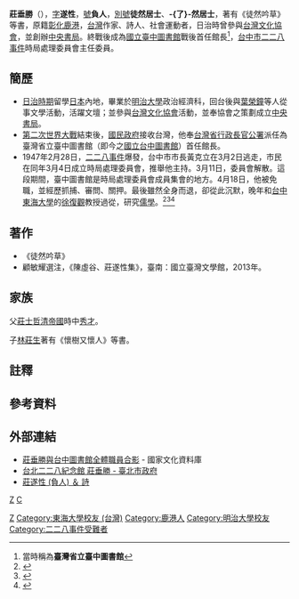 '''莊垂勝'''（{{bd|1897年||1962年|10月12日}}），[[表字|字]]'''遂性'''，[[號|號]]'''負人'''，[[別號|別號]]'''徒然居士'''、'''-{了}-然居士'''，著有《徒然吟草》等書，原籍[[彰化縣|彰化]][[鹿港鎮|鹿港]]，[[台灣|台灣]]作家、詩人、社會運動者，日治時曾參與[[台灣文化協會|台灣文化協會]]，並創辦[[中央書局|中央書局]]。終戰後成為[[國立臺中圖書館|國立臺中圖書館]]戰後首任館長<ref>當時稱為'''臺灣省立臺中圖書館'''</ref>，[[台中市|台中市]][[二二八事件|二二八事件]]時局處理委員會主任委員。

== 簡歷 ==
*[[台灣日治時期|日治時期]]留學[[日本|日本]]內地，畢業於[[明治大學|明治大學]]政治經濟科，回台後與[[葉榮鐘|葉榮鐘]]等人從事文學活動，活躍文壇；並參與[[台灣文化協會|台灣文化協會]]活動，並奉協會之策劃成立[[中央書局|中央書局]]。
*[[第二次世界大戰|第二次世界大戰]]結束後，[[國民政府|國民政府]]接收台灣，他奉[[台灣省行政長官公署|台灣省行政長官公署]]派任為臺灣省立臺中圖書館（即今之[[國立台中圖書館|國立台中圖書館]]）首任館長。
*1947年2月28日，[[二二八事件|二二八事件]]爆發，台中市市長黃克立在3月2日逃走，市民在同年3月4日成立時局處理委員會，推舉他主持。3月11日，委員會解散。這段期間，臺中圖書館是時局處理委員會成員集會的地方。4月18日，他被免職，並經歷抓捕、審問、關押。最後雖然全身而退，卻從此沉默，晚年和[[台中|台中]][[東海大學_(台灣)|東海大學]]的[[徐復觀|徐復觀]]教授過從，研究[[儒學|儒學]]。<ref>{{Cite web|url=http://memory.ncl.edu.tw/tm_cgi/hypage.cgi?HYPAGE=toolbox_figure_detail.hpg&project_id=&dtd_id=&subject_name=&subject_url=&xml_id=0000295001&who=%E8%8E%8A%E5%9E%82%E5%8B%9D|title=臺灣記憶 Taiwan Memory--國家圖書館|accessdate=2018-01-04|work=memory.ncl.edu.tw|language=zh-TW|archive-date=2018-01-04|archive-url=https://web.archive.org/web/20180104184727/http://memory.ncl.edu.tw/tm_cgi/hypage.cgi?HYPAGE=toolbox_figure_detail.hpg&project_id=&dtd_id=&subject_name=&subject_url=&xml_id=0000295001&who=%E8%8E%8A%E5%9E%82%E5%8B%9D|dead-url=no}}</ref><ref>{{Cite web|url=http://www.tlm.taichung.gov.tw/form/Details.aspx?Parser=2,8,46,,,,16|title=莊垂勝 - 臺中文學館-文學專區-臺中作家小傳|accessdate=2018-01-04|author=臺中文學館|date=2016-08-15|last=|work=|publisher=臺中市政府|archive-date=2018-01-04|archive-url=https://web.archive.org/web/20180104184945/http://www.tlm.taichung.gov.tw/form/Details.aspx?Parser=2,8,46,,,,16|dead-url=no}}</ref><ref>{{Cite web|url=http://webcache.googleusercontent.com/search?q=cache:fC1mVwALQlYJ:homepage.ntu.edu.tw/~philo/Taiwan/japan/zung.doc+&cd=8&hl=en&ct=clnk&gl=tw|title=莊垂勝|accessdate=2018-01-04|work=webcache.googleusercontent.com}}</ref>
== 著作 ==
*《徒然吟草》
*顧敏耀選注，《陳虛谷、莊遂性集》，臺南：國立臺灣文學館，2013年。
== 家族 ==
父[[莊士哲|莊士哲]][[清帝國|清帝國]]時中[[秀才|秀才]]。

子[[林莊生|林莊生]]著有《懷樹又懷人》等書。

==註釋==
<div class="references-small">
<references/>

== 參考資料 ==
{{Reflist}}
</div>

==外部連結==
*[http://nrch.cca.gov.tw/ccahome/photo/photo_meta.jsp?xml_id=0002294528 莊垂勝與台中圖書館全體職員合影]{{dead link|date=2018年4月 |bot=InternetArchiveBot |fix-attempted=yes }} - 國家文化資料庫
*[http://228memorialmuseum.gov.taipei/ct.asp?xItem=1951820&ctNode=41715&mp=11900a 台北二二八紀念館   莊垂勝 - 臺北市政府] {{Wayback|url=http://228memorialmuseum.gov.taipei/ct.asp?xItem=1951820&ctNode=41715&mp=11900a |date=20180104185438 }}
*[https://web.archive.org/web/20030901233933/http://home.educities.edu.tw/hsaioming/htm/0mo/2mf/mf_list/mf_cb723_0.htm 莊遂性 (負人) ＆ 詩]

[[category:台湾作家|Z]]
[[Category:台灣詩人|Z]]
[[category:莊姓|C]]
[[Category:東海大學校友_(台灣)|Category:東海大學校友 (台灣)]]
[[Category:鹿港人|Category:鹿港人]]
[[Category:明治大學校友|Category:明治大學校友]]
[[Category:二二八事件受難者|Category:二二八事件受難者]]